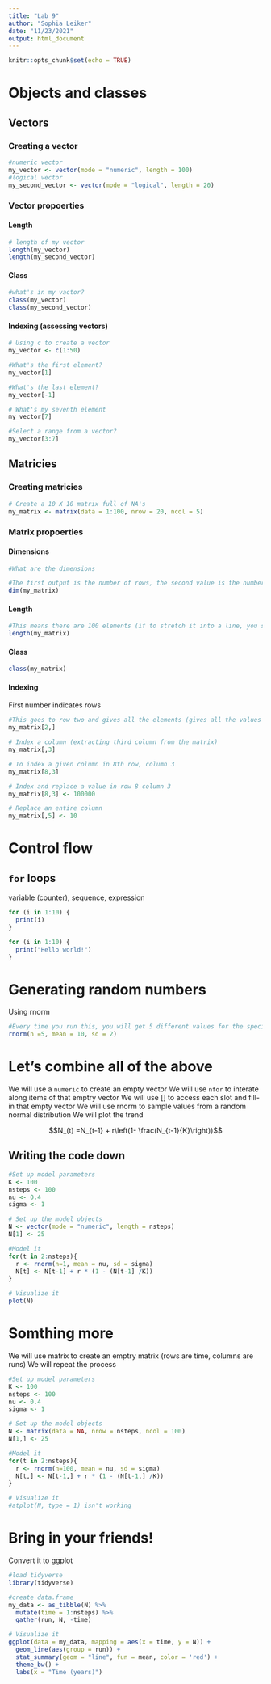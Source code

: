 ```yaml
---
title: "Lab 9"
author: "Sophia Leiker"
date: "11/23/2021"
output: html_document
---
```


```r
knitr::opts_chunk$set(echo = TRUE)
```

# Objects and classes

## Vectors

### Creating a vector

```r
#numeric vector
my_vector <- vector(mode = "numeric", length = 100)
#logical vector
my_second_vector <- vector(mode = "logical", length = 20)
```

### Vector propoerties

#### Length

```r
# length of my vector
length(my_vector)
length(my_second_vector)
```

#### Class

```r
#what's in my vactor?
class(my_vector)
class(my_second_vector)
```

#### Indexing (assessing vectors)

```r
# Using c to create a vector
my_vector <- c(1:50)

#What's the first element?
my_vector[1]

#What's the last element?
my_vector[-1]

# What's my seventh element 
my_vector[7]

#Select a range from a vector?
my_vector[3:7]
```

## Matricies

### Creating matricies

```r
# Create a 10 X 10 matrix full of NA's
my_matrix <- matrix(data = 1:100, nrow = 20, ncol = 5)
```

### Matrix propoerties

#### Dimensions

```r
#What are the dimensions

#The first output is the number of rows, the second value is the number of columns
dim(my_matrix)
```

#### Length

```r
#This means there are 100 elements (if to stretch it into a line, you see that there are 100 values)
length(my_matrix)
```

#### Class
```r
class(my_matrix)
```

#### Indexing
First number indicates rows
```r
#This goes to row two and gives all the elements (gives all the values in the second row)
my_matrix[2,]

# Index a column (extracting third column from the matrix)
my_matrix[,3]

# To index a given column in 8th row, column 3
my_matrix[8,3]

# Index and replace a value in row 8 column 3
my_matrix[8,3] <- 100000

# Replace an entire column
my_matrix[,5] <- 10
```

# Control flow

## `for` loops

variable (counter), sequence, expression

```r
for (i in 1:10) {
  print(i)
}

for (i in 1:10) {
  print("Hello world!")
}
```

# Generating random numbers
Using rnorm
```r
#Every time you run this, you will get 5 different values for the specified requirements outlined below
rnorm(n =5, mean = 10, sd = 2)
```

# Let's combine all of the above 

We will use a `numeric` to create an empty vector
We will use `nfor` to interate along items of that emptry vector
We will use [] to access each slot and fill-in that empty vector
We will use rnorm to sample values from a random normal distribution
We will plot the trend 

$$N_(t) =N_{t-1} + r\left(1- \frac(N_{t-1}{K}\right))$$

## Writing the code down

```r
#Set up model parameters
K <- 100
nsteps <- 100
nu <- 0.4
sigma <- 1

# Set up the model objects
N <- vector(mode = "numeric", length = nsteps)
N[1] <- 25

#Model it
for(t in 2:nsteps){
  r <- rnorm(n=1, mean = nu, sd = sigma)
  N[t] <- N[t-1] + r * (1 - (N[t-1] /K))
}

# Visualize it
plot(N)

```

# Somthing more
We will use matrix to create an emptry matrix (rows are time, columns are runs)
We will repeat the process

```r
#Set up model parameters
K <- 100
nsteps <- 100
nu <- 0.4
sigma <- 1

# Set up the model objects
N <- matrix(data = NA, nrow = nsteps, ncol = 100)
N[1,] <- 25

#Model it
for(t in 2:nsteps){
  r <- rnorm(n=100, mean = nu, sd = sigma)
  N[t,] <- N[t-1,] + r * (1 - (N[t-1,] /K))
}

# Visualize it
#atplot(N, type = 1) isn't working
```

# Bring in your friends!

Convert it to ggplot

```r
#load tidyverse
library(tidyverse)

#create data.frame
my_data <- as_tibble(N) %>% 
  mutate(time = 1:nsteps) %>% 
  gather(run, N, -time)

# Visualize it
ggplot(data = my_data, mapping = aes(x = time, y = N)) +
  geom_line(aes(group = run)) +
  stat_summary(geom = "line", fun = mean, color = 'red') +
  theme_bw() +
  labs(x = "Time (years)")
```


